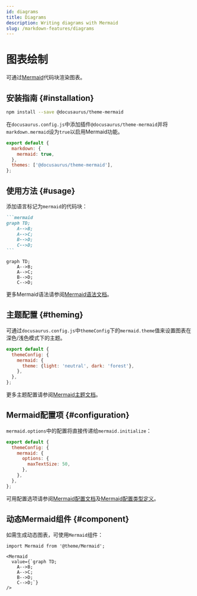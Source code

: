 ```yaml
---
id: diagrams
title: Diagrams
description: Writing diagrams with Mermaid
slug: /markdown-features/diagrams
---
```


# 图表绘制

可通过[Mermaid](https://mermaid-js.github.io/mermaid/)代码块渲染图表。

## 安装指南 {#installation}

```bash npm2yarn
npm install --save @docusaurus/theme-mermaid
```

在`docusaurus.config.js`中添加插件`@docusaurus/theme-mermaid`并将`markdown.mermaid`设为`true`以启用Mermaid功能。

```js title="docusaurus.config.js"
export default {
  markdown: {
    mermaid: true,
  },
  themes: ['@docusaurus/theme-mermaid'],
};
```

## 使用方法 {#usage}

添加语言标记为`mermaid`的代码块：

````md title="Example Mermaid diagram"
```mermaid
graph TD;
    A-->B;
    A-->C;
    B-->D;
    C-->D;
```
````

```mermaid
graph TD;
    A-->B;
    A-->C;
    B-->D;
    C-->D;
```

更多Mermaid语法请参阅[Mermaid语法文档](https://mermaid-js.github.io/mermaid/#/./n00b-syntaxReference)。

## 主题配置 {#theming}

可通过`docusaurus.config.js`中`themeConfig`下的`mermaid.theme`值来设置图表在深色/浅色模式下的主题。

```js title="docusaurus.config.js"
export default {
  themeConfig: {
    mermaid: {
      theme: {light: 'neutral', dark: 'forest'},
    },
  },
};
```

更多主题配置请参阅[Mermaid主题文档](https://mermaid-js.github.io/mermaid/#/theming)。

## Mermaid配置项 {#configuration}

`mermaid.options`中的配置将直接传递给`mermaid.initialize`：

```js title="docusaurus.config.js"
export default {
  themeConfig: {
    mermaid: {
      options: {
        maxTextSize: 50,
      },
    },
  },
};
```

可用配置选项请参阅[Mermaid配置文档](https://mermaid-js.github.io/mermaid/#/./Setup?id=configuration)及[Mermaid配置类型定义](https://github.com/mermaid-js/mermaid/blob/master/packages/mermaid/src/config.type.ts)。

## 动态Mermaid组件 {#component}

如需生成动态图表，可使用`Mermaid`组件：

```mdx title="Example of dynamic Mermaid component"
import Mermaid from '@theme/Mermaid';

<Mermaid
  value={`graph TD;
    A-->B;
    A-->C;
    B-->D;
    C-->D;`}
/>
```
